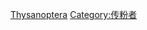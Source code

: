 {{catmore}}
{{Commonscat|Thysanoptera}}
[[Category:準新翅總目|Thysanoptera]]
[[Category:传粉者|Category:传粉者]]